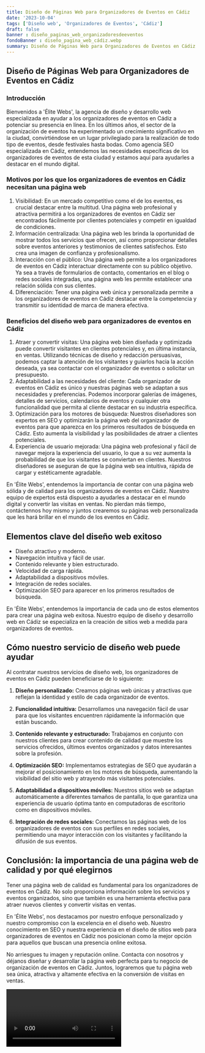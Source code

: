 ```yaml
---
title: Diseño de Páginas Web para Organizadores de Eventos en Cádiz
date: '2023-10-04'
tags: ['Diseño web', 'Organizadores de Eventos', 'Cádiz']
draft: false
banner : diseño_paginas_web_organizadoresdeeventos
fondoBanner : diseño_pagina_web_cádiz.webp
summary: Diseño de Páginas Web para Organizadores de Eventos en Cádiz
---
```


## Diseño de Páginas Web para Organizadores de Eventos en Cádiz

### Introducción
Bienvenidos a 'Élite Webs', la agencia de diseño y desarrollo web especializada en ayudar a los organizadores de eventos en Cádiz a potenciar su presencia en línea. En los últimos años, el sector de la organización de eventos ha experimentado un crecimiento significativo en la ciudad, convirtiéndose en un lugar privilegiado para la realización de todo tipo de eventos, desde festivales hasta bodas. Como agencia SEO especializada en Cádiz, entendemos las necesidades específicas de los organizadores de eventos de esta ciudad y estamos aquí para ayudarles a destacar en el mundo digital.

### Motivos por los que los organizadores de eventos en Cádiz necesitan una página web
1. Visibilidad: En un mercado competitivo como el de los eventos, es crucial destacar entre la multitud. Una página web profesional y atractiva permitirá a los organizadores de eventos en Cádiz ser encontrados fácilmente por clientes potenciales y competir en igualdad de condiciones.
2. Información centralizada: Una página web les brinda la oportunidad de mostrar todos los servicios que ofrecen, así como proporcionar detalles sobre eventos anteriores y testimonios de clientes satisfechos. Esto crea una imagen de confianza y profesionalismo.
3. Interacción con el público: Una página web permite a los organizadores de eventos en Cádiz interactuar directamente con su público objetivo. Ya sea a través de formularios de contacto, comentarios en el blog o redes sociales integradas, una página web les permite establecer una relación sólida con sus clientes.
4. Diferenciación: Tener una página web única y personalizada permite a los organizadores de eventos en Cádiz destacar entre la competencia y transmitir su identidad de marca de manera efectiva.

### Beneficios del diseño web para organizadores de eventos en Cádiz
1. Atraer y convertir visitas: Una página web bien diseñada y optimizada puede convertir visitantes en clientes potenciales y, en última instancia, en ventas. Utilizando técnicas de diseño y redacción persuasivas, podemos captar la atención de los visitantes y guiarlos hacia la acción deseada, ya sea contactar con el organizador de eventos o solicitar un presupuesto.
2. Adaptabilidad a las necesidades del cliente: Cada organizador de eventos en Cádiz es único y nuestras páginas web se adaptan a sus necesidades y preferencias. Podemos incorporar galerías de imágenes, detalles de servicios, calendarios de eventos y cualquier otra funcionalidad que permita al cliente destacar en su industria específica.
3. Optimización para los motores de búsqueda: Nuestros diseñadores son expertos en SEO y optimizarán la página web del organizador de eventos para que aparezca en los primeros resultados de búsqueda en Cádiz. Esto aumenta la visibilidad y las posibilidades de atraer a clientes potenciales.
4. Experiencia de usuario mejorada: Una página web profesional y fácil de navegar mejora la experiencia del usuario, lo que a su vez aumenta la probabilidad de que los visitantes se conviertan en clientes. Nuestros diseñadores se aseguran de que la página web sea intuitiva, rápida de cargar y estéticamente agradable.

En 'Élite Webs', entendemos la importancia de contar con una página web sólida y de calidad para los organizadores de eventos en Cádiz. Nuestro equipo de expertos está dispuesto a ayudarles a destacar en el mundo digital y convertir las visitas en ventas. No pierdan más tiempo, contáctennos hoy mismo y juntos crearemos su páginas web personalizada que les hará brillar en el mundo de los eventos en Cádiz.

<GifSeo />

<Cta />

## Elementos clave del diseño web exitoso

- Diseño atractivo y moderno.
- Navegación intuitiva y fácil de usar.
- Contenido relevante y bien estructurado.
- Velocidad de carga rápida.
- Adaptabilidad a dispositivos móviles.
- Integración de redes sociales.
- Optimización SEO para aparecer en los primeros resultados de búsqueda.

En 'Élite Webs', entendemos la importancia de cada uno de estos elementos para crear una página web exitosa. Nuestro equipo de diseño y desarrollo web en Cádiz se especializa en la creación de sitios web a medida para organizadores de eventos. 

## Cómo nuestro servicio de diseño web puede ayudar

Al contratar nuestros servicios de diseño web, los organizadores de eventos en Cádiz pueden beneficiarse de lo siguiente:

1. **Diseño personalizado:** Creamos páginas web únicas y atractivas que reflejan la identidad y estilo de cada organizador de eventos. 

2. **Funcionalidad intuitiva:** Desarrollamos una navegación fácil de usar para que los visitantes encuentren rápidamente la información que están buscando.

3. **Contenido relevante y estructurado:** Trabajamos en conjunto con nuestros clientes para crear contenido de calidad que muestre los servicios ofrecidos, últimos eventos organizados y datos interesantes sobre la profesión.

4. **Optimización SEO:** Implementamos estrategias de SEO que ayudarán a mejorar el posicionamiento en los motores de búsqueda, aumentando la visibilidad del sitio web y atrayendo más visitantes potenciales.

5. **Adaptabilidad a dispositivos móviles:** Nuestros sitios web se adaptan automáticamente a diferentes tamaños de pantalla, lo que garantiza una experiencia de usuario óptima tanto en computadoras de escritorio como en dispositivos móviles.

6. **Integración de redes sociales:** Conectamos las páginas web de los organizadores de eventos con sus perfiles en redes sociales, permitiendo una mayor interacción con los visitantes y facilitando la difusión de sus eventos.

## Conclusión: la importancia de una página web de calidad y por qué elegirnos

Tener una página web de calidad es fundamental para los organizadores de eventos en Cádiz. No solo proporciona información sobre los servicios y eventos organizados, sino que también es una herramienta efectiva para atraer nuevos clientes y convertir visitas en ventas.

En 'Élite Webs', nos destacamos por nuestro enfoque personalizado y nuestro compromiso con la excelencia en el diseño web. Nuestro conocimiento en SEO y nuestra experiencia en el diseño de sitios web para organizadores de eventos en Cádiz nos posicionan como la mejor opción para aquellos que buscan una presencia online exitosa.

No arriesgues tu imagen y reputación online. Contacta con nosotros y déjanos diseñar y desarrollar la página web perfecta para tu negocio de organización de eventos en Cádiz. Juntos, lograremos que tu página web sea única, atractiva y altamente efectiva en la conversión de visitas en ventas.

<Video />

<CtaBot job='Organizadores de Eventos' city='Cádiz'/>

<Gmaps query='Cádiz+españa+maps' />